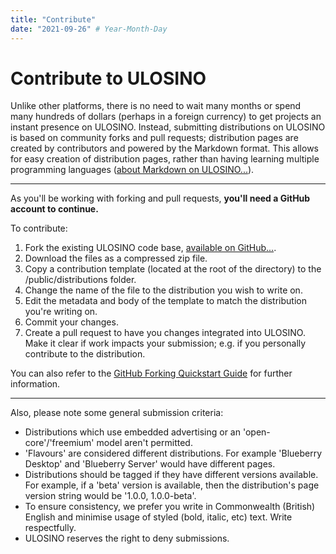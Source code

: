 ```yaml
---
title: "Contribute"
date: "2021-09-26" # Year-Month-Day
---
```


# Contribute to ULOSINO

Unlike other platforms, there is no need to wait many months or spend many hundreds of dollars (perhaps in a foreign currency) to get projects an instant presence on ULOSINO. Instead, submitting distributions on ULOSINO is based on community forks and pull requests; distribution pages are created by contributors and powered by the Markdown format. This allows for easy creation of distribution pages, rather than having learning multiple programming languages ([about Markdown on ULOSINO...](/search/demo)).

---

As you'll be working with forking and pull requests, **you'll need a GitHub account to continue.**

To contribute:

1. Fork the existing ULOSINO code base, [available on GitHub...](/toimplement).
2. Download the files as a compressed zip file.
3. Copy a contribution template (located at the root of the directory) to the /public/distributions folder.
4. Change the name of the file to the distribution you wish to write on.
5. Edit the metadata and body of the template to match the distribution you're writing on.
6. Commit your changes.
7. Create a pull request to have you changes integrated into ULOSINO. Make it clear if work impacts your submission; e.g. if you personally contribute to the distribution.

You can also refer to the [GitHub Forking Quickstart Guide](https://docs.github.com/en/get-started/quickstart/fork-a-repo) for further information.

---

Also, please note some general submission criteria:

- Distributions which use embedded advertising or an 'open-core'/'freemium' model aren't permitted.
- 'Flavours' are considered different distributions. For example 'Blueberry Desktop' and 'Blueberry Server' would have different pages.
- Distributions should be tagged if they have different versions available. For example, if a 'beta' version is available, then the distribution's page version string would be '1.0.0, 1.0.0-beta'.
- To ensure consistency, we prefer you write in Commonwealth (British) English and minimise usage of styled (bold, italic, etc) text. Write respectfully.
- ULOSINO reserves the right to deny submissions.
